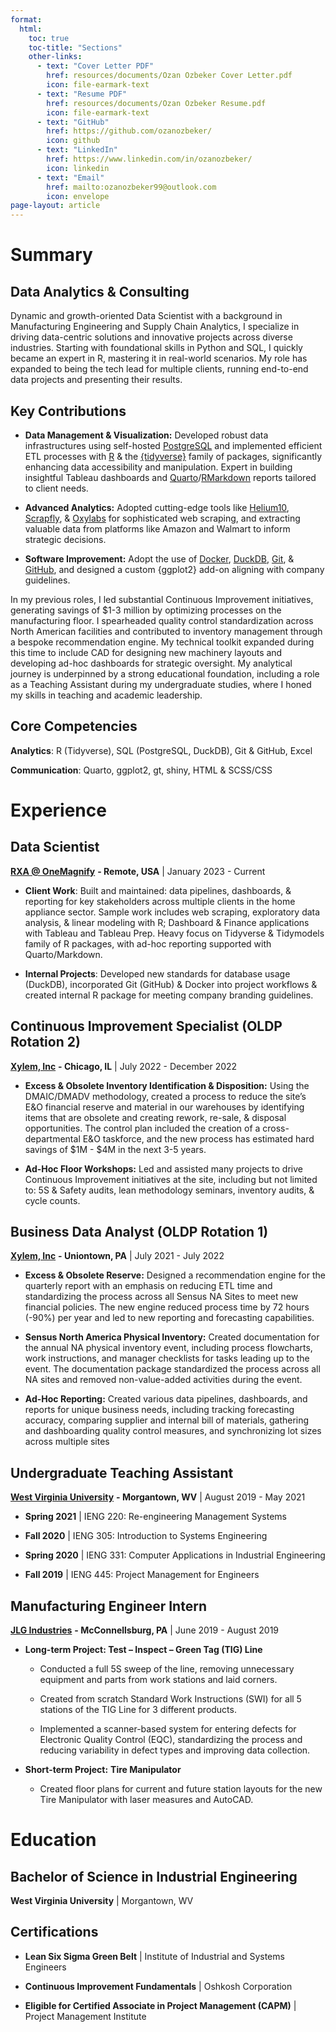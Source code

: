 ```yaml
---
format:
  html: 
    toc: true
    toc-title: "Sections"
    other-links:
      - text: "Cover Letter PDF"
        href: resources/documents/Ozan Ozbeker Cover Letter.pdf
        icon: file-earmark-text
      - text: "Resume PDF"
        href: resources/documents/Ozan Ozbeker Resume.pdf
        icon: file-earmark-text
      - text: "GitHub"
        href: https://github.com/ozanozbeker/
        icon: github
      - text: "LinkedIn"
        href: https://www.linkedin.com/in/ozanozbeker/
        icon: linkedin
      - text: "Email"
        href: mailto:ozanozbeker99@outlook.com
        icon: envelope
page-layout: article
---
```


# Summary {#sec-summary .title}

## Data Analytics & Consulting

Dynamic and growth-oriented Data Scientist with a background in Manufacturing Engineering and Supply Chain Analytics, I specialize in driving data-centric solutions and innovative projects across diverse industries. Starting with foundational skills in Python and SQL, I quickly became an expert in R, mastering it in real-world scenarios. My role has expanded to being the tech lead for multiple clients, running end-to-end data projects and presenting their results.

## Key Contributions

-   **Data Management & Visualization:** Developed robust data infrastructures using self-hosted [PostgreSQL](https://www.postgresql.org/) and implemented efficient ETL processes with [R](https://www.r-project.org/) & the [{tidyverse}](https://www.tidyverse.org/) family of packages, significantly enhancing data accessibility and manipulation. Expert in building insightful Tableau dashboards and [Quarto](https://quarto.org/)/[RMarkdown](https://rmarkdown.rstudio.com/) reports tailored to client needs.

-   **Advanced Analytics:** Adopted cutting-edge tools like [Helium10](https://www.helium10.com/), [Scrapfly](https://scrapfly.io/), & [Oxylabs](https://oxylabs.io/) for sophisticated web scraping, and extracting valuable data from platforms like Amazon and Walmart to inform strategic decisions.

-   **Software Improvement:** Adopt the use of [Docker](https://www.docker.com/), [DuckDB](https://duckdb.org/), [Git](https://git-scm.com/), & [GitHub](https://github.com/), and designed a custom {ggplot2} add-on aligning with company guidelines.

In my previous roles, I led substantial Continuous Improvement initiatives, generating savings of \$1-3 million by optimizing processes on the manufacturing floor. I spearheaded quality control standardization across North American facilities and contributed to inventory management through a bespoke recommendation engine. My technical toolkit expanded during this time to include CAD for designing new machinery layouts and developing ad-hoc dashboards for strategic oversight. My analytical journey is underpinned by a strong educational foundation, including a role as a Teaching Assistant during my undergraduate studies, where I honed my skills in teaching and academic leadership.

## Core Competencies

**Analytics**: R (Tidyverse), SQL (PostgreSQL, DuckDB), Git & GitHub, Excel

**Communication**: Quarto, ggplot2, gt, shiny, HTML & SCSS/CSS

# Experience {#sec-experience .title}

## Data Scientist

[**RXA \@ OneMagnify**](https://rxa.io/) **- Remote, USA** \| January 2023 - Current

-   **Client Work**: Built and maintained: data pipelines, dashboards, & reporting for key stakeholders across multiple clients in the home appliance sector. Sample work includes web scraping, exploratory data analysis, & linear modeling with R; Dashboard & Finance applications with Tableau and Tableau Prep. Heavy focus on Tidyverse & Tidymodels family of R packages, with ad-hoc reporting supported with Quarto/Markdown.

-   **Internal Projects**: Developed new standards for database usage (DuckDB), incorporated Git (GitHub) & Docker into project workflows & created internal R package for meeting company branding guidelines.

## Continuous Improvement Specialist (OLDP Rotation 2)

[**Xylem, Inc**](https://www.xylem.com/en-us/) **- Chicago, IL** \| July 2022 - December 2022

-   **Excess & Obsolete Inventory Identification & Disposition:** Using the DMAIC/DMADV methodology, created a process to reduce the site’s E&O financial reserve and material in our warehouses by identifying items that are obsolete and creating rework, re-sale, & disposal opportunities. The control plan included the creation of a cross-departmental E&O taskforce, and the new process has estimated hard savings of \$1M - \$4M in the next 3-5 years.

-   **Ad-Hoc Floor Workshops:** Led and assisted many projects to drive Continuous Improvement initiatives at the site, including but not limited to: 5S & Safety audits, lean methodology seminars, inventory audits, & cycle counts.

## Business Data Analyst (OLDP Rotation 1)

[**Xylem, Inc**](https://www.xylem.com/en-us/) **- Uniontown, PA** \| July 2021 - July 2022

-   **Excess & Obsolete Reserve:** Designed a recommendation engine for the quarterly report with an emphasis on reducing ETL time and standardizing the process across all Sensus NA Sites to meet new financial policies. The new engine reduced process time by 72 hours (-90%) per year and led to new reporting and forecasting capabilities.

-   **Sensus North America Physical Inventory:** Created documentation for the annual NA physical inventory event, including process flowcharts, work instructions, and manager checklists for tasks leading up to the event. The documentation package standardized the process across all NA sites and removed non-value-added activities during the event.

-   **Ad-Hoc Reporting:** Created various data pipelines, dashboards, and reports for unique business needs, including tracking forecasting accuracy, comparing supplier and internal bill of materials, gathering and dashboarding quality control measures, and synchronizing lot sizes across multiple sites

## Undergraduate Teaching Assistant

[**West Virginia University**](https://www.wvu.edu/) **- Morgantown, WV** \| August 2019 - May 2021

-   **Spring 2021** \| IENG 220: Re-engineering Management Systems

-   **Fall 2020** \| IENG 305: Introduction to Systems Engineering

-   **Spring 2020** \| IENG 331: Computer Applications in Industrial Engineering

-   **Fall 2019** \| IENG 445: Project Management for Engineers

## Manufacturing Engineer Intern

[**JLG Industries**](https://www.jlg.com/) **- McConnellsburg, PA** \| June 2019 - August 2019

-   **Long-term Project: Test – Inspect – Green Tag (TIG) Line**

    -   Conducted a full 5S sweep of the line, removing unnecessary equipment and parts from work stations and laid corners.

    -   Created from scratch Standard Work Instructions (SWI) for all 5 stations of the TIG Line for 3 different products.

    -   Implemented a scanner-based system for entering defects for Electronic Quality Control (EQC), standardizing the process and reducing variability in defect types and improving data collection.

-   **Short-term Project:** **Tire Manipulator**

    -   Created floor plans for current and future station layouts for the new Tire Manipulator with laser measures and AutoCAD.

# Education {#sec-education .title}

## Bachelor of Science in Industrial Engineering

**West Virginia University** \| Morgantown, WV

## Certifications

-   **Lean Six Sigma Green Belt** \| Institute of Industrial and Systems Engineers

-   **Continuous Improvement Fundamentals** \| Oshkosh Corporation

-   **Eligible for Certified Associate in Project Management (CAPM)** \| Project Management Institute
